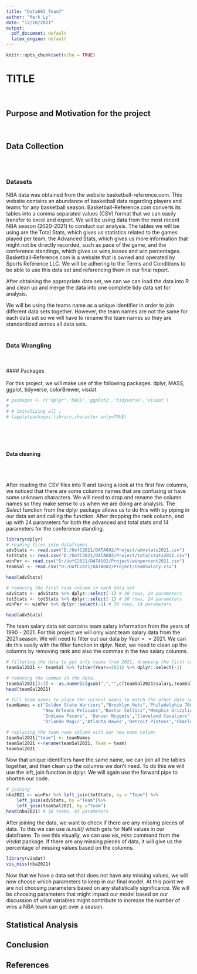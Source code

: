 ```yaml
---
title: "Data602_Team7"
author: "Mark Ly"
date: "12/10/2021"
output: 
  pdf_document: default
  latex_engine: default
---
```


```r
knitr::opts_chunk$set(echo = TRUE)
```

# **TITLE** 

<br/>

## **Purpose and Motivation for the project**
<br/>




## **Data Collection**
<br/><br/>

### **Datasets** 
NBA data was obtained from the website basketball-reference.com. This website contains an abundance of basketball data regarding players and teams for any basketball season. Basketball-Reference.com converts its tables into a comma separated values (CSV) format that we can easily transfer to excel and export. We will be using data from the most recent NBA season (2020-2021) to conduct our analysis. The tables we will be using are the Total Stats, which gives us statistics related to the games played per team, the Advanced Stats, which gives us more information that might not be directly recorded, such as pace of the game, and the conference standings, which gives us wins,losses and win percentages. Basketball-Reference.com is a website that is owned and operated by Sports Reference LLC. We will be adhering to the Terms and Conditions to be able to use this data set and referencing them in our final report.


After obtaining the appropriate data set, we can we can load the data into R and clean up and merge the data into one complete tidy data set for analysis. 

We will be using the teams name as a unique identifier in order to join different data sets together. However, the team names are not the same for each data set so we will have to rename the team names so they are standardized across all data sets. 
<br/><br/>

### **Data Wrangling**
<br/><br/>
#### Packages
<br/><br/>
For this project, we will make use of the following packages. 
dplyr, MASS, ggplot, tidyverse, colorBrewer, visdat
```r
# packages <- c("dplyr",'MASS','ggplot2','tidyverse','visdat')
# 
# # initalizing all ;
# lapply(packages,library,character.only=TRUE)
```

<br/><br/><br/>


#### **Data cleaning**
<br/><br/>

After reading the CSV files into R and taking a look at the first few columns, we noticed that there are some columns names that are confusing or have some unknown characters. We will need to drop and rename the column names so they make sense to us when we are doing are analysis. The *Select* function from the dplyr package allows us to do this with by piping in our data set and calling the function. After dropping the rank column, end up with 24 parameters for both the advanced and total stats and 14 parameters for the conference standing. 


```r
library(dplyr)
# reading files into dataframes 
advStats <- read.csv("D:/UofC2021/DATA602/Project/advstats2021.csv")
totStats <- read.csv("D:/UofC2021/DATA602/Project/totalstats2021.csv")
winPer <- read.csv("D:/UofC2021/DATA602/Project/winpercent2021.csv")
teamSal <- read.csv("D:/UofC2021/DATA602/Project/teamSalary.csv")

head(advStats)

# removing the first rank column in each data set
advStats <- advStats %>% dplyr::select(-1) # 30 rows, 24 parameters
totStats <- totStats %>% dplyr::select(-1) # 30 rows, 24 parameters
winPer <- winPer %>% dplyr::select(-1) # 30 rows, 14 parameters

head(advStats)

```
The team salary data set contains team salary information from the years of 1990 - 2021. For this project we will only want team salary data from the 2021 season. We will need to filter out our data by $Year == 2021$. We can do this easily with the filter function in dplyr. Next, we need to clean up the columns by removing rank and also the commas in the two salary columns. 

```r
# filtering the data to get only teams from 2021, dropping the first column in the data set 
teamSal2021 <- teamSal %>% filter(Year==2021) %>% dplyr::select(-1)

# removing the commas in the data, 
teamSal2021[2:3] <- as.numeric(gsub(",","",c(teamSal2021$salary,teamSal2021$salary.Inflation.))) # 30 rows, 4 parameters
head(teamSal2021)

# full team names to place the current names to match the other data sets.
teamNames = c("Golden State Warriors","Brooklyn Nets",'Philadelphia 76ers',"Los Angeles Clippers","Los Angeles Lakers" ,"Utah Jazz" ,"Milwaukee Bucks","Miami Heat",
              "New Orleans Pelicans","Boston Celtics","Memphis Grizzlies","Portland Trail Blazers","Houston Rockets","Washington Wizards",'Minnesota Timberwolves',
              'Indiana Pacers', 'Denver Nuggets','Cleveland Cavaliers','San Antonio Spurs','Toronto Raptors','Chicago Bulls','Phoenix Suns','Dallas Mavericks',
              'Orlando Magic','Atlanta Hawks','Detroit Pistons','Charlotte Hornets','Sacramento Kings','New York Knicks','Oklahoma City Thunder')

# replacing the team name column with our new name column
teamSal2021["team"] <- teamNames
teamSal2021 <-rename(teamSal2021, Team = team)
teamSal2021
```

Now that unique identifiers have the same name, we can join all the tables together, and then clean up the columns we don't need. To do this we will use the left_join function in dplyr. We will again use the forward pipe to shorten our code. 

```r
# joining 
nba2021 <- winPer %>% left_join(totStats, by = "Team") %>%
    left_join(advStats, by ="Team")%>%
    left_join(teamSal2021, by ="Team")
head(nba2021) # 30 teams, 63 parameters 
```
After joining the data, we want to check if there are any missing pieces of data. To this we can use *is.null()* which gets for NaN values in our dataframe. To see this visually, we can use *vis_miss* command from the *visdat* package. If there are any missing pieces of data, it will give us the percentage of missing values based on the columns. 
```r
library(visdat)
vis_miss(nba2021)
```
Now that we have a data set that does not have any missing values, we will now choose which parameters to keep in our final model. At this point we are not choosing parameters based on any statistically significance. We will be choosing parameters that might impact our model based on our discussion of what variables might contribute to increase the number of wins a NBA team can get over a season. 



## **Statistical Analysis**




## **Conclusion**




## **References**




